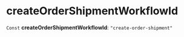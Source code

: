 
# createOrderShipmentWorkflowId

 `Const` **createOrderShipmentWorkflowId**: `"create-order-shipment"`
